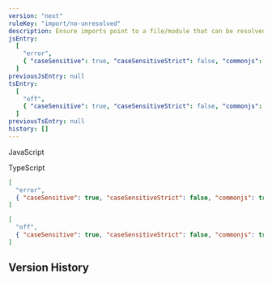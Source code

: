 ```yaml
---
version: "next"
ruleKey: "import/no-unresolved"
description: Ensure imports point to a file/module that can be resolved
jsEntry:
  [
    "error",
    { "caseSensitive": true, "caseSensitiveStrict": false, "commonjs": true },
  ]
previousJsEntry: null
tsEntry:
  [
    "off",
    { "caseSensitive": true, "caseSensitiveStrict": false, "commonjs": true },
  ]
previousTsEntry: null
history: []
---
```


<Tabs defaultValue="js">

<TabsList>
  <TabsTrigger value="js">
    <div className="flex gap-2 items-center">
      <RuleLevelIcon level="error" />
      <p>JavaScript</p>
    </div>
  </TabsTrigger>
  <TabsTrigger value="ts">
    <div className="flex gap-2 items-center">
      <RuleLevelIcon ts level="off" />
      <p>TypeScript</p>
    </div>
  </TabsTrigger>
</TabsList>

<TabsContent value="js">

```json
[
  "error",
  { "caseSensitive": true, "caseSensitiveStrict": false, "commonjs": true }
]
```

</TabsContent>

<TabsContent value="ts">

```json
[
  "off",
  { "caseSensitive": true, "caseSensitiveStrict": false, "commonjs": true }
]
```

</TabsContent>

</Tabs>

## Version History

<RuleHistory ruleKey="import/no-unresolved" />
